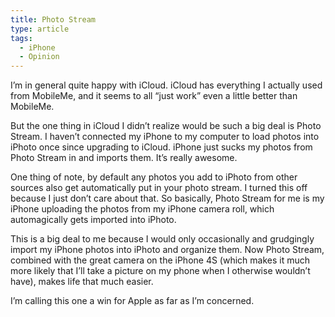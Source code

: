 ```yaml
---
title: Photo Stream
type: article
tags:
  - iPhone
  - Opinion
---
```


I’m in general quite happy with iCloud. iCloud has everything I actually used from MobileMe, and it seems to all “just work” even a little better than MobileMe.

But the one thing in iCloud I didn’t realize would be such a big deal is Photo Stream. I haven’t connected my iPhone to my computer to load photos into iPhoto once since upgrading to iCloud. iPhone just sucks my photos from Photo Stream in and imports them. It’s really awesome.

One thing of note, by default any photos you add to iPhoto from other sources also get automatically put in your photo stream. I turned this off because I just don’t care about that. So basically, Photo Stream for me is my iPhone uploading the photos from my iPhone camera roll, which automagically gets imported into iPhoto.

This is a big deal to me because I would only occasionally and grudgingly import my iPhone photos into iPhoto and organize them. Now Photo Stream, combined with the great camera on the iPhone 4S (which makes it much more likely that I’ll take a picture on my phone when I otherwise wouldn’t have), makes life that much easier.

I’m calling this one a win for Apple as far as I’m concerned.
